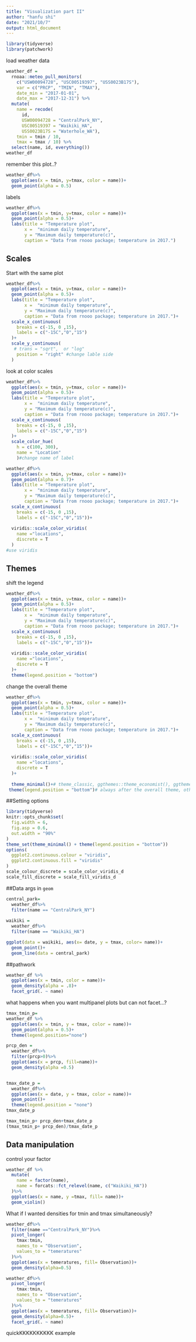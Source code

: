 ```yaml
---
title: "Visualization part II"
author: "hanfu shi"
date: "2021/10/7"
output: html_document
---
```

```r
library(tidyverse)
library(patchwork)

```

load weather data


```r
weather_df = 
  rnoaa::meteo_pull_monitors(
    c("USW00094728", "USC00519397", "USS0023B17S"),
    var = c("PRCP", "TMIN", "TMAX"), 
    date_min = "2017-01-01",
    date_max = "2017-12-31") %>%
  mutate(
    name = recode(
      id, 
      USW00094728 = "CentralPark_NY", 
      USC00519397 = "Waikiki_HA",
      USS0023B17S = "Waterhole_WA"),
    tmin = tmin / 10,
    tmax = tmax / 10) %>%
  select(name, id, everything())
weather_df
```

remember this plot..?
```r
weather_df%>%
  ggplot(aes(x = tmin, y=tmax, color = name))+
  geom_point(alpha = 0.5)


```


labels

```r
weather_df%>%
  ggplot(aes(x = tmin, y=tmax, color = name))+
  geom_point(alpha = 0.5)+
  labs(title = "Temperature plot",
       x =  "minimum daily temperature",
       y = "Maximum daily temperature(c)",
       caption = "Data from rnooo package; temperature in 2017.")


```


## Scales

Start with the same plot
```r
weather_df%>%
  ggplot(aes(x = tmin, y=tmax, color = name))+
  geom_point(alpha = 0.5)+
  labs(title = "Temperature plot",
       x =  "minimum daily temperature",
       y = "Maximum daily temperature(c)",
       caption = "Data from rnooo package; temperature in 2017.")+
  scale_x_continuous(
    breaks = c(-15, 0 ,15),
    labels = c("-15C","0","15")
  )+
  scale_y_continuous(
   # trans = "sqrt",  or "log"
    position = "right" #change lable side
  )


```


look at color scales
```r
weather_df%>%
  ggplot(aes(x = tmin, y=tmax, color = name))+
  geom_point(alpha = 0.5)+
  labs(title = "Temperature plot",
       x =  "minimum daily temperature",
       y = "Maximum daily temperature(c)",
       caption = "Data from rnooo package; temperature in 2017.")+
  scale_x_continuous(
    breaks = c(-15, 0 ,15),
    labels = c("-15C","0","15")
  )+
  scale_color_hue(
    h = c(100, 300), 
    name = "Location"
    )#change name of label

```

```r
weather_df%>%
  ggplot(aes(x = tmin, y=tmax, color = name))+
  geom_point(alpha = 0.7)+
  labs(title = "Temperature plot",
       x =  "minimum daily temperature",
       y = "Maximum daily temperature(c)",
       caption = "Data from rnooo package; temperature in 2017.")+
  scale_x_continuous(
    breaks = c(-15, 0 ,15),
    labels = c("-15C","0","15"))+
  
  viridis::scale_color_viridis(
    name ="locations",
    discrete = T
  )
#use viridis
```


## Themes
shift the legend
```r
weather_df%>%
  ggplot(aes(x = tmin, y=tmax, color = name))+
  geom_point(alpha = 0.5)+
  labs(title = "Temperature plot",
       x =  "minimum daily temperature",
       y = "Maximum daily temperature(c)",
       caption = "Data from rnooo package; temperature in 2017.")+
  scale_x_continuous(
    breaks = c(-15, 0 ,15),
    labels = c("-15C","0","15"))+
  
  viridis::scale_color_viridis(
    name ="locations",
    discrete = T
  )+
  theme(legend.position = "bottom")

```

change the overall theme
```r
weather_df%>%
  ggplot(aes(x = tmin, y=tmax, color = name))+
  geom_point(alpha = 0.5)+
  labs(title = "Temperature plot",
       x =  "minimum daily temperature",
       y = "Maximum daily temperature(c)",
       caption = "Data from rnooo package; temperature in 2017.")+
  scale_x_continuous(
    breaks = c(-15, 0 ,15),
    labels = c("-15C","0","15"))+
  
  viridis::scale_color_viridis(
    name ="locations",
    discrete = T
  )+
  
  theme_minimal()+# theme_classic, ggthemes::theme_economist(), ggtheme::theme_excel()
 theme(legend.position = "bottom")# always after the overall theme, otherwise you will overwrite the position

```


##Setting options
```r
library(tidyverse)
knitr::opts_chunk$set(
  fig.width = 6,
  fig.asp = 0.6,
  out.width = "90%"
)
theme_set(theme_minimal() + theme(legend.position = "bottom"))
options(
  ggplot2.continuous.colour = "viridis",
  ggplot2.continuous.fill = "viridis"
)
scale_colour_discrete = scale_color_viridis_d
scale_fill_discrete = scale_fill_viridis_d


```


##Data args in `geom`
```r
central_park=
  weather_df%>%
  filter(name == "CentralPark_NY")
  
waikiki =
  weather_df%>%
  filter(name == "Waikiki_HA")

ggplot(data = waikiki, aes(x= date, y = tmax, color= name))+
  geom_point()+
  geom_line(data = central_park)

```

##pathwork
```r
weather_df %>%
  ggplot(aes(x = tmin, color = name))+
  geom_density(alpha = .8)+
  facet_grid(. ~ name)

```


what happens when you want multipanel plots but can not facet...?

```r
tmax_tmin_p=
weather_df %>%
  ggplot(aes(x = tmin, y = tmax, color = name))+
  geom_point(alpha = 0.5)+
  theme(legend.position="none")

prcp_den =
  weather_df%>%
  filter(prcp>0)%>%
  ggplot(aes(x = prcp, fill=name))+
  geom_density(alpha =0.5)


tmax_date_p =
  weather_df%>%
  ggplot(aes(x = date, y = tmax, color = name))+
  geom_point()+
  theme(legend.position = "none")
tmax_date_p

tmax_tmin_p+ prcp_den+tmax_date_p
(tmax_tmin_p+ prcp_den)/tmax_date_p

```

## Data manipulation
control your factor
```r
weather_df %>%
  mutate(
    name = factor(name),
    name = forcats::fct_relevel(name, c("Waikiki_HA"))
  )%>%
  ggplot(aes(x = name, y =tmax, fill= name))+
  geom_violin()

```


What if I wanted densities for tmin and tmax simultaneously?

```r
weather_df%>%
  filter(name =="CentralPark_NY")%>%
  pivot_longer(
    tmax:tmin,
    names_to = "Observation",
    values_to = "temeratures"
  )%>%
  ggplot(aes(x = temeratures, fill= Observation))+
  geom_density(alpha=0.5)

```

```r
weather_df%>%
  pivot_longer(
    tmax:tmin,
    names_to = "Observation",
    values_to = "temeratures"
  )%>%
  ggplot(aes(x = temeratures, fill= Observation))+
  geom_density(alpha=0.5)+
  facet_grid(. ~ name)

```


quickKKKKKKKKKK example

```r



```













